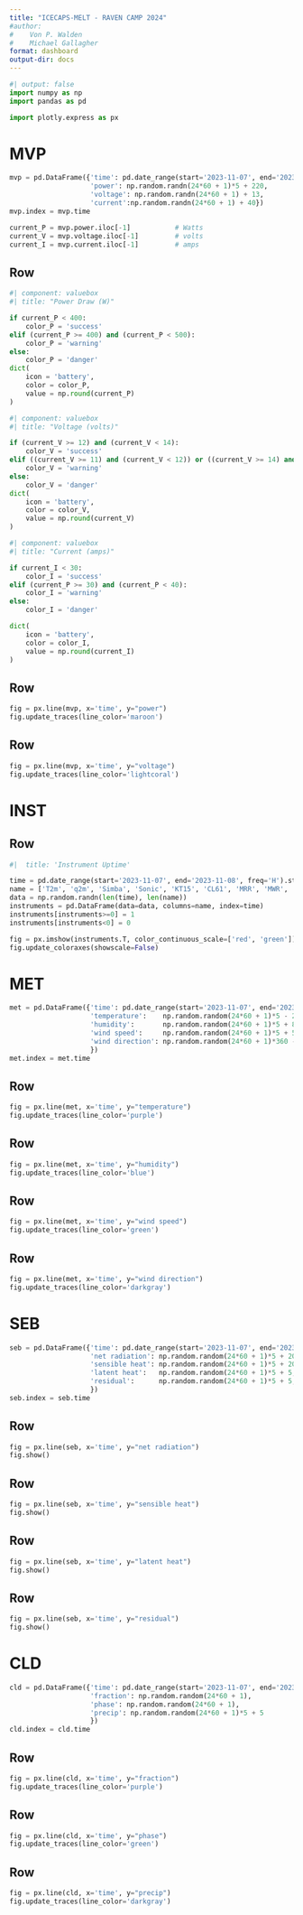 ```yaml
---
title: "ICECAPS-MELT - RAVEN CAMP 2024"
#author: 
#    Von P. Walden
#    Michael Gallagher
format: dashboard
output-dir: docs
---
```


```python
#| output: false
import numpy as np
import pandas as pd

import plotly.express as px
```

# MVP

```python
mvp = pd.DataFrame({'time': pd.date_range(start='2023-11-07', end='2023-11-08', freq='min'),
                    'power': np.random.randn(24*60 + 1)*5 + 220,
                    'voltage': np.random.randn(24*60 + 1) + 13,
                    'current':np.random.randn(24*60 + 1) + 40})
mvp.index = mvp.time

current_P = mvp.power.iloc[-1]           # Watts
current_V = mvp.voltage.iloc[-1]         # volts
current_I = mvp.current.iloc[-1]         # amps
```

## Row {height=20%}

```python
#| component: valuebox
#| title: "Power Draw (W)"

if current_P < 400:
    color_P = 'success'
elif (current_P >= 400) and (current_P < 500):
    color_P = 'warning'
else:
    color_P = 'danger'
dict(
    icon = 'battery',
    color = color_P,
    value = np.round(current_P)
)
```

```python
#| component: valuebox
#| title: "Voltage (volts)"

if (current_V >= 12) and (current_V < 14):
    color_V = 'success'
elif ((current_V >= 11) and (current_V < 12)) or ((current_V >= 14) and (current_V < 15)):
    color_V = 'warning'
else:
    color_V = 'danger'
dict(
    icon = 'battery',
    color = color_V,
    value = np.round(current_V)
)
```

```python
#| component: valuebox
#| title: "Current (amps)"

if current_I < 30:
    color_I = 'success'
elif (current_P >= 30) and (current_P < 40):
    color_I = 'warning'
else:
    color_I = 'danger'

dict(
    icon = 'battery',
    color = color_I,
    value = np.round(current_I)
)
```

## Row {height=40%}
```python
fig = px.line(mvp, x='time', y="power")
fig.update_traces(line_color='maroon')
```

## Row {height=40%}
```python
fig = px.line(mvp, x='time', y="voltage")
fig.update_traces(line_color='lightcoral')
```

# INST

## Row {height=100%}

```python
#|  title: 'Instrument Uptime'

time = pd.date_range(start='2023-11-07', end='2023-11-08', freq='H').strftime('%Y%m%d %H')
name = ['T2m', 'q2m', 'Simba', 'Sonic', 'KT15', 'CL61', 'MRR', 'MWR', 'GPR']
data = np.random.randn(len(time), len(name))
instruments = pd.DataFrame(data=data, columns=name, index=time)
instruments[instruments>=0] = 1
instruments[instruments<0] = 0

fig = px.imshow(instruments.T, color_continuous_scale=['red', 'green'])
fig.update_coloraxes(showscale=False)
```

# MET

```python
met = pd.DataFrame({'time': pd.date_range(start='2023-11-07', end='2023-11-08', freq='min'),
                    'temperature':    np.random.random(24*60 + 1)*5 - 20, 
                    'humidity':       np.random.random(24*60 + 1)*5 + 80, 
                    'wind speed':     np.random.random(24*60 + 1)*5 + 5,
                    'wind direction': np.random.random(24*60 + 1)*360 - 180,
                    })
met.index = met.time
```

## Row {height=25%}
```python
fig = px.line(met, x='time', y="temperature")
fig.update_traces(line_color='purple')

```

## Row {height=25%}
```python
fig = px.line(met, x='time', y="humidity")
fig.update_traces(line_color='blue')
```

## Row {height=25%}
```python
fig = px.line(met, x='time', y="wind speed")
fig.update_traces(line_color='green')
```

## Row {height=25%}
```python
fig = px.line(met, x='time', y="wind direction")
fig.update_traces(line_color='darkgray')
```

# SEB

```python
seb = pd.DataFrame({'time': pd.date_range(start='2023-11-07', end='2023-11-08', freq='min'),
                    'net radiation': np.random.random(24*60 + 1)*5 + 20, 
                    'sensible heat': np.random.random(24*60 + 1)*5 + 20, 
                    'latent heat':   np.random.random(24*60 + 1)*5 + 5,
                    'residual':      np.random.random(24*60 + 1)*5 + 5,
                    })
seb.index = seb.time
```

## Row {height=25%}
```python
fig = px.line(seb, x='time', y="net radiation")
fig.show()
```

## Row {height=25%}
```python
fig = px.line(seb, x='time', y="sensible heat")
fig.show()
```

## Row {height=25%}
```python
fig = px.line(seb, x='time', y="latent heat")
fig.show()
```

## Row {height=25%}
```python
fig = px.line(seb, x='time', y="residual")
fig.show()
```

# CLD

```python
cld = pd.DataFrame({'time': pd.date_range(start='2023-11-07', end='2023-11-08', freq='min'),
                    'fraction': np.random.random(24*60 + 1), 
                    'phase': np.random.random(24*60 + 1),
                    'precip': np.random.random(24*60 + 1)*5 + 5
                    })
cld.index = cld.time
```

## Row {height=25%}
```python
fig = px.line(cld, x='time', y="fraction")
fig.update_traces(line_color='purple')
```

## Row {height=25%}
```python
fig = px.line(cld, x='time', y="phase")
fig.update_traces(line_color='green')
```

## Row {height=25%}
```python
fig = px.line(cld, x='time', y="precip")
fig.update_traces(line_color='darkgray')
```
